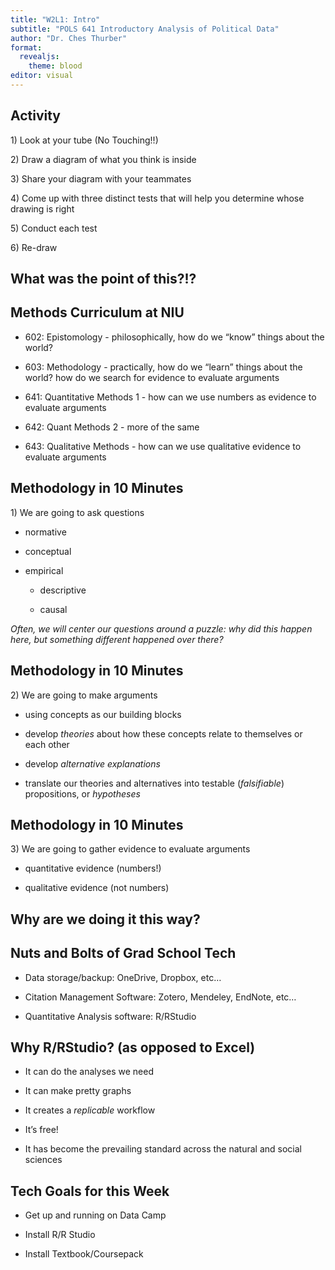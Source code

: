 ```yaml
---
title: "W2L1: Intro"
subtitle: "POLS 641 Introductory Analysis of Political Data"
author: "Dr. Ches Thurber"
format: 
  revealjs:
    theme: blood
editor: visual
---
```


## Activity

1\) Look at your tube (No Touching!!)

2\) Draw a diagram of what you think is inside

3\) Share your diagram with your teammates

4\) Come up with three distinct tests that will help you determine whose drawing is right

5\) Conduct each test

6\) Re-draw

## What was the point of this?!?

## Methods Curriculum at NIU

-   602: Epistomology - philosophically, how do we "know" things about the world?

-   603: Methodology - practically, how do we "learn" things about the world? how do we search for evidence to evaluate arguments

-   641: Quantitative Methods 1 - how can we use numbers as evidence to evaluate arguments

-   642: Quant Methods 2 - more of the same

-   643: Qualitative Methods - how can we use qualitative evidence to evaluate arguments

## Methodology in 10 Minutes

1\) We are going to ask questions

-   normative

-   conceptual

-   empirical

    -   descriptive

    -   causal

*Often, we will center our questions around a puzzle: why did this happen here, but something different happened over there?*

## Methodology in 10 Minutes

2\) We are going to make arguments

-   using concepts as our building blocks

-   develop *theories* about how these concepts relate to themselves or each other

-   develop *alternative explanations*

-   translate our theories and alternatives into testable (*falsifiable*) propositions, or *hypotheses*

## Methodology in 10 Minutes

3\) We are going to gather evidence to evaluate arguments

-   quantitative evidence (numbers!)

-   qualitative evidence (not numbers)

## Why are we doing it this way?

## Nuts and Bolts of Grad School Tech

-   Data storage/backup: OneDrive, Dropbox, etc...

-   Citation Management Software: Zotero, Mendeley, EndNote, etc...

-   Quantitative Analysis software: R/RStudio

## Why R/RStudio? (as opposed to Excel)

-   It can do the analyses we need

-   It can make pretty graphs

-   It creates a *replicable* workflow

-   It's free!

-   It has become the prevailing standard across the natural and social sciences

## Tech Goals for this Week

-   Get up and running on Data Camp

-   Install R/R Studio

-   Install Textbook/Coursepack
